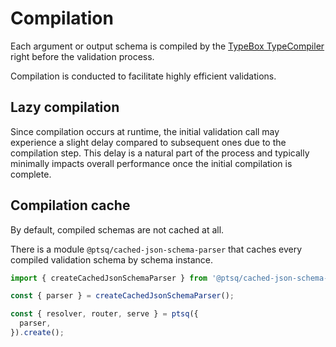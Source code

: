 # Compilation

Each argument or output schema is compiled by the [TypeBox TypeCompiler](https://github.com/sinclairzx81/typebox?tab=readme-ov-file#typecheck-typecompiler) right before the validation process.

Compilation is conducted to facilitate highly efficient validations.

## Lazy compilation

Since compilation occurs at runtime, the initial validation call may experience a slight delay compared to subsequent ones due to the compilation step.
This delay is a natural part of the process and typically minimally impacts overall performance once the initial compilation is complete.

## Compilation cache

By default, compiled schemas are not cached at all.

There is a module `@ptsq/cached-json-schema-parser` that caches every compiled validation schema by schema instance.

```ts copy
import { createCachedJsonSchemaParser } from '@ptsq/cached-json-schema-parser';

const { parser } = createCachedJsonSchemaParser();

const { resolver, router, serve } = ptsq({
  parser,
}).create();
```
